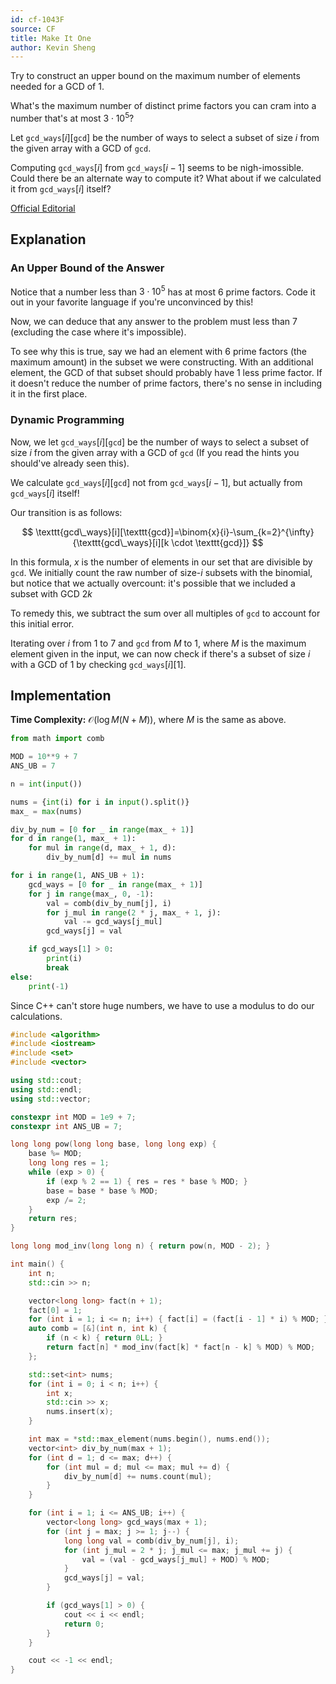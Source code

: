 ```yaml
---
id: cf-1043F
source: CF
title: Make It One
author: Kevin Sheng
---
```


<Spoiler title="Hint 1">

Try to construct an upper bound on the maximum number of elements needed for a GCD of 1.

</Spoiler>

<Spoiler title="Hint 2">

What's the maximum number of distinct prime factors you can cram into
a number that's at most $3 \cdot 10^5$?

</Spoiler>

<Spoiler title="Hint 3">

Let $\texttt{gcd\_ways}[i][\texttt{gcd}]$ be the number of ways to select a
subset of size $i$ from the given array with a GCD of $\texttt{gcd}$.

</Spoiler>

<Spoiler title="Hint 4">

Computing $\texttt{gcd\_ways}[i]$ from $\texttt{gcd\_ways}[i-1]$ seems to be nigh-imossible.
Could there be an alternate way to compute it?
What about if we calculated it from $\texttt{gcd\_ways}[i]$ itself?

</Spoiler>

<Spoiler title="Solution">

[Official Editorial](https://codeforces.com/blog/entry/62797)

## Explanation

### An Upper Bound of the Answer

Notice that a number less than $3 \cdot 10^5$ has at most 6 prime factors.
Code it out in your favorite language if you're unconvinced by this!

Now, we can deduce that any answer to the problem must less than 7
(excluding the case where it's impossible).

To see why this is true, say we had an element with 6 prime factors
(the maximum amount) in the subset we were constructing.
With an additional element, the GCD of that subset should probably have 1 less
prime factor.
If it doesn't reduce the number of prime factors, there's no sense in including it
in the first place.

### Dynamic Programming

Now, we let $\texttt{gcd\_ways}[i][\texttt{gcd}]$
be the number of ways to select a subset of size $i$
from the given array with a GCD of $\texttt{gcd}$
(If you read the hints you should've already seen this).

We calculate $\texttt{gcd\_ways}[i][\texttt{gcd}]$ not from $\texttt{gcd\_ways}[i-1]$,
but actually from $\texttt{gcd\_ways}[i]$ itself!

Our transition is as follows:

$$
\texttt{gcd\_ways}[i][\texttt{gcd}]=\binom{x}{i}-\sum_{k=2}^{\infty}{\texttt{gcd\_ways}[i][k \cdot \texttt{gcd}]}
$$

In this formula, $x$ is the number of elements in our set that are divisible by $\texttt{gcd}$.
We initially count the raw number of size-$i$ subsets with the binomial, but
notice that we actually overcount: it's possible that we included a subset with GCD $2k$

To remedy this, we subtract the sum over all multiples of $\texttt{gcd}$ to account
for this initial error.

Iterating over $i$ from 1 to 7 and $\texttt{gcd}$ from $M$ to 1,
where $M$ is the maximum element given in the input,
we can now check if there's a subset of size $i$ with a GCD of 1 by checking
$\texttt{gcd\_ways}[i][1]$.

## Implementation

**Time Complexity:** $\mathcal{O}(\log M (N + M))$, where $M$ is the same as above.

<LanguageSection>
<PySection>

```py
from math import comb

MOD = 10**9 + 7
ANS_UB = 7

n = int(input())

nums = {int(i) for i in input().split()}
max_ = max(nums)

div_by_num = [0 for _ in range(max_ + 1)]
for d in range(1, max_ + 1):
	for mul in range(d, max_ + 1, d):
		div_by_num[d] += mul in nums

for i in range(1, ANS_UB + 1):
	gcd_ways = [0 for _ in range(max_ + 1)]
	for j in range(max_, 0, -1):
		val = comb(div_by_num[j], i)
		for j_mul in range(2 * j, max_ + 1, j):
			val -= gcd_ways[j_mul]
		gcd_ways[j] = val

	if gcd_ways[1] > 0:
		print(i)
		break
else:
	print(-1)
```

</PySection>
<CPPSection>

Since C++ can't store huge numbers, we have to use a modulus to do our calculations.

```cpp
#include <algorithm>
#include <iostream>
#include <set>
#include <vector>

using std::cout;
using std::endl;
using std::vector;

constexpr int MOD = 1e9 + 7;
constexpr int ANS_UB = 7;

long long pow(long long base, long long exp) {
	base %= MOD;
	long long res = 1;
	while (exp > 0) {
		if (exp % 2 == 1) { res = res * base % MOD; }
		base = base * base % MOD;
		exp /= 2;
	}
	return res;
}

long long mod_inv(long long n) { return pow(n, MOD - 2); }

int main() {
	int n;
	std::cin >> n;

	vector<long long> fact(n + 1);
	fact[0] = 1;
	for (int i = 1; i <= n; i++) { fact[i] = (fact[i - 1] * i) % MOD; }
	auto comb = [&](int n, int k) {
		if (n < k) { return 0LL; }
		return fact[n] * mod_inv(fact[k] * fact[n - k] % MOD) % MOD;
	};

	std::set<int> nums;
	for (int i = 0; i < n; i++) {
		int x;
		std::cin >> x;
		nums.insert(x);
	}

	int max = *std::max_element(nums.begin(), nums.end());
	vector<int> div_by_num(max + 1);
	for (int d = 1; d <= max; d++) {
		for (int mul = d; mul <= max; mul += d) {
			div_by_num[d] += nums.count(mul);
		}
	}

	for (int i = 1; i <= ANS_UB; i++) {
		vector<long long> gcd_ways(max + 1);
		for (int j = max; j >= 1; j--) {
			long long val = comb(div_by_num[j], i);
			for (int j_mul = 2 * j; j_mul <= max; j_mul += j) {
				val = (val - gcd_ways[j_mul] + MOD) % MOD;
			}
			gcd_ways[j] = val;
		}

		if (gcd_ways[1] > 0) {
			cout << i << endl;
			return 0;
		}
	}

	cout << -1 << endl;
}
```

</CPPSection>
</LanguageSection>

</Spoiler>
